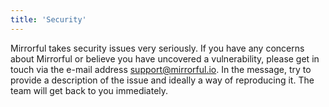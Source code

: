 ```yaml
---
title: 'Security'
---
```


Mirrorful takes security issues very seriously. If you have any concerns about Mirrorful or believe you have uncovered a vulnerability, please get in touch via the e-mail address support@mirrorful.io. In the message, try to provide a description of the issue and ideally a way of reproducing it. The team will get back to you immediately.
